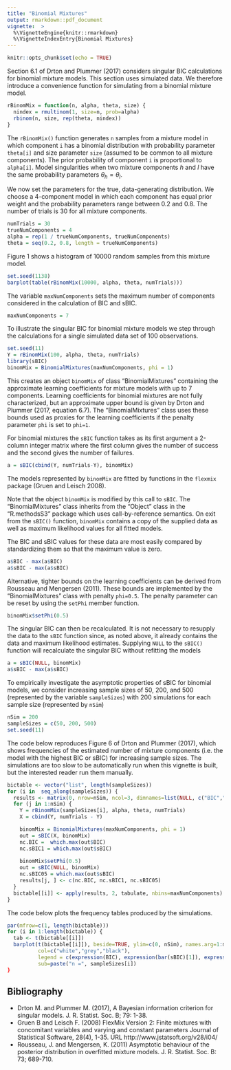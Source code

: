 ```yaml
---
title: "Binomial Mixtures"
output: rmarkdown::pdf_document
vignette:  >
  %\VignetteEngine{knitr::rmarkdown}
  %\VignetteIndexEntry{Binomial Mixtures}
---
```


```r
knitr::opts_chunk$set(echo = TRUE)
```

Section 6.1 of Drton and Plummer (2017) considers singular BIC calculations for binomial mixture models. This section uses simulated data. We therefore introduce a convenience function for simulating from a binomial mixture model.

```r
rBinomMix = function(n, alpha, theta, size) {
  nindex = rmultinom(1, size=n, prob=alpha)
  rbinom(n, size, rep(theta, nindex))
}
```

The `rBinomMix()` function generates `n` samples from a mixture model in which component `i` has a binomial distribution with probability parameter `theta[i]` and size parameter `size` (assumed to be common to all mixture components). The prior probability of component `i` is proportional to `alpha[i]`. Model singularities when two mixture components $h$ and $l$ have the same probability parameters $\theta_h = \theta_l$.

We now set the parameters for the true, data-generating distribution. We choose a 4-component model in which each component has equal prior weight and the probability parameters range between 0.2 and 0.8. The number of trials is 30 for all mixture components.

```r
numTrials = 30
trueNumComponents = 4
alpha = rep(1 / trueNumComponents, trueNumComponents)
theta = seq(0.2, 0.8, length = trueNumComponents)
```

Figure 1 shows a histogram of 10000 random samples from this mixture model.

```r
set.seed(1138)
barplot(table(rBinomMix(10000, alpha, theta, numTrials)))
```


The variable `maxNumComponents` sets the maximum number of components considered in the calculation of BIC and sBIC.

```r
maxNumComponents = 7
```

To illustrate the singular BIC for binomial mixture models we step through the calculations for a single simulated data set of 100 observations.

```r
set.seed(11)
Y = rBinomMix(100, alpha, theta, numTrials)
library(sBIC)
binomMix = BinomialMixtures(maxNumComponents, phi = 1)
```

This creates an object `binomMix` of class "BinomialMixtures" containing the approximate learning coefficients for mixture models with up to 7 components. Learning coefficients for binomial mixtures are not fully characterized, but an approximate upper bound is given by Drton and Plummer (2017, equation 6.7).  The "BinomialMixtures" class uses these bounds used as proxies for the learning coefficients if the penalty parameter `phi` is set to `phi=1`.

For binomial mixtures the `sBIC` function takes as its first argument a 2-column integer matrix where the first column gives the number of success and the second gives the number of failures.

```r
a = sBIC(cbind(Y, numTrials-Y), binomMix)
```

The models represented by `binomMix` are fitted by functions in the `flexmix` package (Gruen and Leisch 2008).

Note that the object `binomMix` is modified by this call to `sBIC`. The "BinomialMixtures" class inherits from the "Object" class in the "R.methodsS3" package which uses call-by-reference semantics. On exit from the `sBIC()` function, `binomMix` contains a copy of the supplied data as well as maximum likelihood values for all fitted models.

The BIC and sBIC values for these data are most easily compared by standardizing them so that the maximum value is zero.

```r
a$BIC - max(a$BIC)
a$sBIC - max(a$sBIC)
```

Alternative, tighter bounds on the learning coefficients can be derived from Rousseau and Mengersen (2011). These bounds are implemented by the "BinomialMixtures" class with penalty `phi=0.5`. The penalty parameter can be reset by using the `setPhi` member function.

```r
binomMix$setPhi(0.5)
```

The singular BIC can then be recalculated. It is not necessary to resupply the data to the `sBIC` function since, as noted above, it already contains the data and maximum likelihood estimates. Supplying `NULL` to the `sBIC()` function will recalculate the singular BIC without refitting the models

```r
a = sBIC(NULL, binomMix)
a$sBIC - max(a$sBIC)
```

To empirically investigate the asymptotic properties of sBIC for binomial models, we consider increasing sample sizes of 50, 200, and 500 (represented by the variable `sampleSizes`) with 200 simulations for each sample size (represented by `nSim`)


```r
nSim = 200
sampleSizes = c(50, 200, 500)
set.seed(11)
```

The code below reproduces Figure 6 of Drton and Plummer (2017), which shows frequencies of the estimated number of mixture components (i.e. the model with the highest BIC or sBIC) for increasing sample sizes. The simulations are too slow to be automatically run when this vignette is built, but the interested reader run them manually.

```r
bictable <- vector("list", length(sampleSizes))
for (i in  seq_along(sampleSizes)) {
  results <- matrix(0, nrow=nSim, ncol=3, dimnames=list(NULL, c("BIC","sBIC1","sBIC05")))
  for (j in 1:nSim) {
    Y = rBinomMix(sampleSizes[i], alpha, theta, numTrials)
    X = cbind(Y, numTrials - Y)

    binomMix = BinomialMixtures(maxNumComponents, phi = 1)
    out = sBIC(X, binomMix)
    nc.BIC =  which.max(out$BIC)
    nc.sBIC1 = which.max(out$sBIC)
    
    binomMix$setPhi(0.5)
    out = sBIC(NULL, binomMix)
    nc.sBIC05 = which.max(out$sBIC)
    results[j, ] <- c(nc.BIC, nc.sBIC1, nc.sBIC05)
  }
  bictable[[i]] <- apply(results, 2, tabulate, nbins=maxNumComponents)
}
```

The code below plots the frequency tables produced by the simulations.

```r
par(mfrow=c(1, length(bictable)))
for (i in 1:length(bictable)) {
  tab <- t(bictable[[i]])
  barplot(t(bictable[[i]]), beside=TRUE, ylim=c(0, nSim), names.arg=1:maxNumComponents,
          col=c("white","grey","black"),
          legend = c(expression(BIC), expression(bar(sBIC)[1]), expression(bar(sBIC)[0.5])),
          sub=paste("n =", sampleSizes[i])
}
```

## Bibliography

* Drton M. and Plummer M. (2017), A Bayesian information criterion for singular models. J. R. Statist. Soc. B; 79: 1-38.
* Gruen B and Leisch F. (2008) FlexMix Version 2: Finite mixtures with concomitant variables and varying and constant parameters Journal of Statistical Software, 28(4), 1-35. URL http://www.jstatsoft.org/v28/i04/
* Rousseau, J. and Mengersen, K. (2011) Asymptotic behaviour of the posterior distribution in overfitted mixture
models. J. R. Statist. Soc. B: 73; 689-710.
